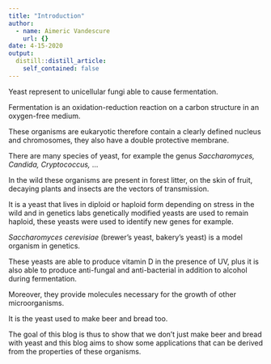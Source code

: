```yaml
---
title: "Introduction"
author:
  - name: Aimeric Vandescure
    url: {}
date: 4-15-2020
output:
  distill::distill_article:
    self_contained: false
---
```



Yeast represent to unicellular fungi able to cause fermentation.  

Fermentation is an oxidation-reduction reaction on a carbon structure in an oxygen-free medium. 

These organisms are eukaryotic therefore contain a clearly defined nucleus and chromosomes, they also have a double protective membrane. 

There are many species of yeast, for example the genus *Saccharomyces, Candida, Cryptococcus,* … 

 

In the wild these organisms are present in forest litter, on the skin of fruit, decaying plants and insects are the vectors of transmission. 

It is a yeast that lives in diploid or haploid form depending on stress in the wild and in genetics labs genetically modified yeasts are used to remain haploid, these yeasts were used to identify new genes for example. 



*Saccharomyces cerevisiae* (brewer’s yeast, bakery’s yeast) is a model organism in genetics.  

These yeasts are able to produce vitamin D in the presence of UV, plus it is also able to produce anti-fungal and anti-bacterial in addition to alcohol during fermentation. 

Moreover, they provide molecules necessary for the growth of other microorganisms. 

 

It is the yeast used to make beer and bread too. 

The goal of this blog is thus to show that we don’t just make beer and bread with yeast and this blog aims to show some applications that can be derived from the properties of these organisms. 

